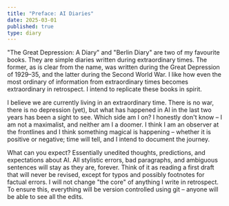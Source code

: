 ```yaml
---
title: "Preface: AI Diaries"
date: 2025-03-01
published: true
type: diary
---
```

"The Great Depression: A Diary" and "Berlin Diary" are two of my favourite books. They are simple diaries written during extraordinary times. The former, as is clear from the name, was written during the Great Depression of 1929–35, and the latter during the Second World War. I like how even the most ordinary of information from extraordinary times becomes extraordinary in retrospect. I intend to replicate these books in spirit.

I believe we are currently living in an extraordinary time. There is no war, there is no depression (yet), but what has happened in AI in the last two years has been a sight to see. Which side am I on? I honestly don't know – I am not a maximalist, and neither am I a doomer. I think I am an observer at the frontlines and I think something magical is happening – whether it is positive or negative; time will tell, and I intend to document the journey. 

What can you expect? Essentially unedited thoughts, predictions, and expectations about AI. All stylistic errors, bad paragraphs, and ambiguous sentences will stay as they are, forever. Think of it as reading a first draft that will never be revised, except for typos and possibly footnotes for factual errors. I will not change "the core" of anything I write in retrospect. To ensure this, everything will be version controlled using git – anyone will be able to see all the edits.